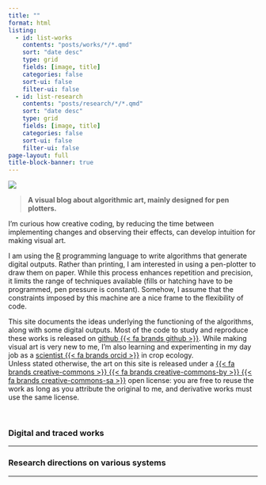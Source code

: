 ```yaml
---
title: ""
format: html 
listing:
  - id: list-works
    contents: "posts/works/*/*.qmd"
    sort: "date desc"
    type: grid
    fields: [image, title]
    categories: false
    sort-ui: false
    filter-ui: false
  - id: list-research
    contents: "posts/research/*/*.qmd"
    sort: "date desc"
    type: grid
    fields: [image, title]
    categories: false
    sort-ui: false
    filter-ui: false
page-layout: full
title-block-banner: true
---
```


:::{.column-body-outset style="font-size: 100%; margin-bottom: 2cm;"}


::: {.grid}

::: {.g-col-6 .center-container-v}

![](img/profile.svg)
:::

::: {.g-col-6 .center-container-v}

> **A visual blog about algorithmic art, mainly designed for pen plotters.**

:::

:::

I'm curious how creative coding, by reducing the time between implementing changes and observing their effects, can develop intuition for making visual art.

I am using the [R](https://www.r-project.org/) programming language to write algorithms that generate digital outputs. Rather than printing, I am interested in using a pen-plotter to draw them on paper. While this process enhances repetition and precision, it limits the range of techniques available (fills or hatching have to be programmed, pen pressure is constant). Somehow, I assume that the constraints imposed by this machine are a nice frame to the flexibility of code.

This site documents the ideas underlying the functioning of the algorithms, along with some digital outputs. Most of the code to study and reproduce these works is released on [github {{< fa brands github >}}](https://github.com/picasa/generative_examples). While making visual art is very new to me, I'm also learning and experimenting in my day job as a [scientist {{< fa brands orcid >}}](https://orcid.org/0000-0001-7225-936X) in crop ecology.  
Unless stated otherwise, the art on this site is released under a [{{< fa brands creative-commons >}} {{< fa brands creative-commons-by >}} {{< fa brands creative-commons-sa >}}](https://creativecommons.org/licenses/by-sa/4.0/) open license: you are free to reuse the work as long as you attribute the original to me, and derivative works must use the same license.  

<br>

### Digital and traced works

---

::: {#list-works}
:::

### Research directions on various systems 

---

::: {#list-research}
:::

:::




